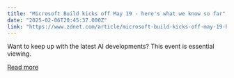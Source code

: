 ```yaml
---
title: "Microsoft Build kicks off May 19 - here's what we know so far"
date: "2025-02-06T20:45:37.000Z"
link: "https://www.zdnet.com/article/microsoft-build-kicks-off-may-19-heres-what-we-know-so-far/"
---
```


Want to keep up with the latest AI developments? This event is essential viewing.

[Read more](https://www.zdnet.com/article/microsoft-build-kicks-off-may-19-heres-what-we-know-so-far/)
